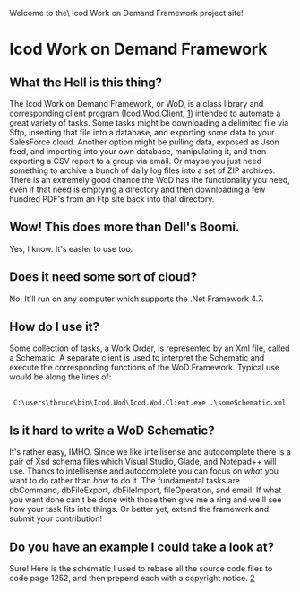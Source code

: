 Welcome to the\ Icod Work on Demand Framework project site!

= Icod Work on Demand Framework =

== What the Hell is this thing? ==
The Icod Work on Demand Framework, or WoD, is a class library and corresponding client program (Icod.Wod.Client, [https://github.com/uniblab/Icod.Wod.Client]) intended to automate a great variety of tasks.  Some tasks might be downloading a delimited file via Sftp, inserting that file into a database, and exporting some data to your SalesForce cloud.  Another option might be pulling data, exposed as Json feed, and importing into your own database, manipulating it, and then exporting a CSV report to a group via email.  Or maybe you just need something to archive a bunch of daily log files into a set of ZIP archives.  There is an extremely good chance the WoD has the functionality you need, even if that need is emptying a directory and then downloading a few hundred PDF's from an Ftp site back into that directory.

== Wow! This does more than Dell's Boomi. ==
Yes, I know.  It's easier to use too.

== Does it need some sort of cloud? ==
No.  It'll run on any computer which supports the .Net Framework 4.7.

== How do I use it? ==
Some collection of tasks, a Work Order, is represented by an Xml file, called a Schematic.  A separate client is used to interpret the Schematic and execute the corresponding functions of the WoD Framework.  Typical use would be along the lines of:
 <nowiki>
 C:\users\tbruce\bin\Icod.Wod\Icod.Wod.Client.exe .\someSchematic.xml
</nowiki>

== Is it hard to write a WoD Schematic? ==
It's rather easy, IMHO.  Since we like intellisense and autocomplete there is a pair of Xsd schema files which Visual Studio, Glade, and Notepad++ will use.  Thanks to intellisense  and autocomplete you can focus on ''what'' you want to do rather than ''how'' to do it.  The fundamental tasks are dbCommand, dbFileExport, dbFileImport, fileOperation, and email.  If what you want done can't be done with those then give me a ring and we'll see how your task fits into things.  Or better yet, extend the framework and submit your contribution!

== Do you have an example I could take a look at? ==
Sure! Here is the schematic I used to rebase all the source code files to code page 1252, and then prepend each with a copyright notice.
[https://pastebin.com/ruG9g3Jb]

